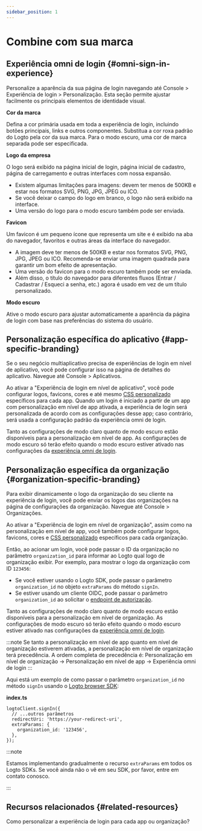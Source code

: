 ```yaml
---
sidebar_position: 1
---
```


# Combine com sua marca

## Experiência omni de login \{#omni-sign-in-experience}

Personalize a aparência da sua página de login navegando até <CloudLink to="/sign-in-experience/branding">Console > Experiência de login > Personalização</CloudLink>. Esta seção permite ajustar facilmente os principais elementos de identidade visual.

**Cor da marca**

Defina a cor primária usada em toda a experiência de login, incluindo botões principais, links e outros componentes. Substitua a cor roxa padrão do Logto pela cor da sua marca. Para o modo escuro, uma cor de marca separada pode ser especificada.

**Logo da empresa**

O logo será exibido na página inicial de login, página inicial de cadastro, página de carregamento e outras interfaces com nossa expansão.

- Existem algumas limitações para imagens: devem ter menos de 500KB e estar nos formatos SVG, PNG, JPG, JPEG ou ICO.
- Se você deixar o campo do logo em branco, o logo não será exibido na interface.
- Uma versão do logo para o modo escuro também pode ser enviada.

**Favicon**

Um favicon é um pequeno ícone que representa um site e é exibido na aba do navegador, favoritos e outras áreas da interface do navegador.

- A imagem deve ter menos de 500KB e estar nos formatos SVG, PNG, JPG, JPEG ou ICO. Recomenda-se enviar uma imagem quadrada para garantir um bom efeito de apresentação.
- Uma versão do favicon para o modo escuro também pode ser enviada.
- Além disso, o título do navegador para diferentes fluxos (Entrar / Cadastrar / Esqueci a senha, etc.) agora é usado em vez de um título personalizado.

**Modo escuro**

Ative o modo escuro para ajustar automaticamente a aparência da página de login com base nas preferências do sistema do usuário.

## Personalização específica do aplicativo \{#app-specific-branding}

Se o seu negócio multiaplicativo precisa de experiências de login em nível de aplicativo, você pode configurar isso na página de detalhes do aplicativo. Navegue até <CloudLink to="/applications">Console > Aplicativos</CloudLink>.

Ao ativar a "Experiência de login em nível de aplicativo", você pode configurar logos, favicons, cores e até mesmo [CSS personalizado](/customization/custom-css) específicos para cada app. Quando um login é iniciado a partir de um app com personalização em nível de app ativada, a experiência de login será personalizada de acordo com as configurações desse app; caso contrário, será usada a configuração padrão da experiência omni de login.

Tanto as configurações de modo claro quanto de modo escuro estão disponíveis para a personalização em nível de app. As configurações de modo escuro só terão efeito quando o modo escuro estiver ativado nas configurações da [experiência omni de login](#omni-sign-in-experience).

## Personalização específica da organização \{#organization-specific-branding}

Para exibir dinamicamente o logo da organização do seu cliente na experiência de login, você pode enviar os logos das organizações na página de configurações da organização. Navegue até <CloudLink to="/organizations">Console > Organizações</CloudLink>.

Ao ativar a "Experiência de login em nível de organização", assim como na personalização em nível de app, você também pode configurar logos, favicons, cores e [CSS personalizado](/customization/custom-css) específicos para cada organização.

Então, ao acionar um login, você pode passar o ID da organização no parâmetro `organization_id` para informar ao Logto qual logo de organização exibir. Por exemplo, para mostrar o logo da organização com ID `123456`:

- Se você estiver usando o Logto SDK, pode passar o parâmetro `organization_id` no objeto `extraParams` do método `signIn`.
- Se estiver usando um cliente OIDC, pode passar o parâmetro `organization_id` ao solicitar o [endpoint de autorização](https://openid.net/specs/openid-connect-core-1_0.html#AuthorizationEndpoint).

Tanto as configurações de modo claro quanto de modo escuro estão disponíveis para a personalização em nível de organização. As configurações de modo escuro só terão efeito quando o modo escuro estiver ativado nas configurações da [experiência omni de login](#omni-sign-in-experience).

:::note
Se tanto a personalização em nível de app quanto em nível de organização estiverem ativadas, a personalização em nível de organização terá precedência. A ordem completa de precedência é:
Personalização em nível de organização -> Personalização em nível de app -> Experiência omni de login
:::

Aqui está um exemplo de como passar o parâmetro `organization_id` no método `signIn` usando o [Logto browser SDK](/quick-starts/vanilla-js/#implement-sign-in-and-sign-out):

**index.ts**

```tsx
logtoClient.signIn({
  // ...outros parâmetros
  redirectUri: 'https://your-redirect-uri',
  extraParams: {
    organization_id: '123456',
  },
});
```

:::note

Estamos implementando gradualmente o recurso `extraParams` em todos os Logto SDKs. Se você ainda não o vê em seu SDK, por favor, entre em contato conosco.

:::

## Recursos relacionados \{#related-resources}

<Url href="https://blog.logto.io/organization-and-app-sign-in">
  Como personalizar a experiência de login para cada app ou organização?
</Url>
